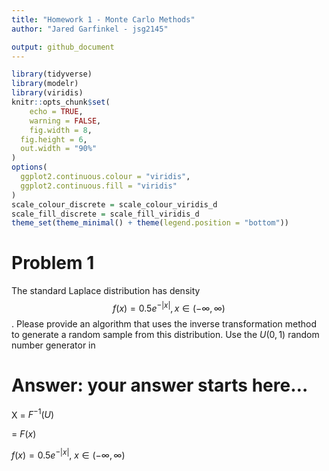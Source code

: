 ```yaml
---
title: "Homework 1 - Monte Carlo Methods"
author: "Jared Garfinkel - jsg2145"

output: github_document
---
```


```r
library(tidyverse)
library(modelr)
library(viridis)
knitr::opts_chunk$set(
	echo = TRUE,
	warning = FALSE,
	fig.width = 8, 
  fig.height = 6,
  out.width = "90%"
)
options(
  ggplot2.continuous.colour = "viridis",
  ggplot2.continuous.fill = "viridis"
)
scale_colour_discrete = scale_colour_viridis_d
scale_fill_discrete = scale_fill_viridis_d
theme_set(theme_minimal() + theme(legend.position = "bottom"))
```

# Problem 1
The standard Laplace distribution has density $$f(x) = 0.5e^{-|x|}, x \in
(-\infty, \infty)$$. Please provide an algorithm that uses the inverse transformation method to generate a random sample from this distribution. Use the $U(0,1)$ random number generator in  \em{\bf{R}}, write a  \em{\bf{R}}-function to implement the algorithm. Use visualization tools to validate your algorithm (i.e., illustrate whether the random numbers generated from your function truely follows the standard Laplace distribution.)

# Answer: your answer starts here...

X = $F^{-1}(U)$

\mu = $F(x)$

$f(x) =  0.5e^{-|x|},~x \in(-\infty, \infty)$

\begin{document}
\[   \left\{
\begin{array}{ll}
      F(x) = 0.5e^x & x \le 0 \\
      F(x) = 1-0.5e^{-x} & x > 0\\
\end{array} 
\right. \]
\end{document}

\begin{document}
\[   \left\{
\begin{array}{ll}
      x = ln(2U) & U < \frac{1}{2} \\
      x = -ln(2-2U) & U \ge \frac{1}{2}\\
\end{array} 
\right. \]
\end{document}

```r
set.seed(123)
U <- runif(1000)
X <- (U < 0.5) * log(2*U) + (U >= 0.5) * -log(2-2*U)

plot(X)
hist(X, prob = T)


```

#Problem 2

Use the inverse transformation method to  derive an algorithm for generating a Pareto random number with $U\sim U(0,1)$, where the Pareto random number has a probability density function 
     $$f(x; \alpha, \gamma)=\frac{\gamma\alpha^{\gamma}}{x^{\gamma+1}} I\{x\ge \alpha\}$$ with two parameters $\alpha >0$ and $\gamma>0$. Use visualization tools to validate your algorithm (i.e., illustrate whether the random numbers generated from your function truely follows the target distribution.)

$$F(x) = 1 - \left(\frac{\alpha}{x}\right)^{\gamma},~x \ge \alpha,~\alpha > 0,~\gamma > 0$$

$$x = \frac{\alpha}{(1-u)^{1/\gamma}}$$

# Answer:  your answer starts here...
```r
set.seed(1001)
U <- runif(1000)
xdens = function(gamma = 5, alpha = 2, x = U) {
  alpha/((1-U)^(1/gamma))
}

x <- xdens(5, 2, U)

hist(x, prob = T)
```

#Problem 3

Construct an algorithm for using the acceptance/rejection method to generate 100 pseudorandom
 variable from the pdf
 $$f(x) = \frac{2}{\pi \beta^2} \sqrt{\beta^2-x^2}, \,\, -\beta \le x \le \beta.$$
The simplest choice for $g(x)$ is the $U(-\beta, \beta)$ distribution but other choices are possible as well. Use visualization tools to validate your algorithm (i.e., illustrate whether the random numbers generated from your function truely follows the target distribution.)

# Answer:  your answer starts here...

```r
set.seed(1001)

accrej <- function(fdens, gdens, beta, M = (4/pi), x){
  x = runif(2222, min = -beta, max = beta)
  return(x[runif(length(x)) <= fdens(x, beta) / (M * gdens(x, beta))])
}

xdens = function(x, beta){
  return((2/(pi*beta^2))*sqrt(beta^2 - x^2) * (abs(x) <= beta))
}

unifdens = function(x, beta){
  return((1/(2*beta))*(abs(x) <= beta))
}


y = accrej(xdens, unifdens, 3, 4/pi)

hist(y, prob = T)
```

#Problem 4

Develop two Monte Carlo methods for the estimation of $\theta=\int_0^1 e^{x^2} dx$ and implement in \em{\bf{R}} .

# Answer:  your answer starts here...
```r
n = 10000
u = runif(n)
y = sum(exp(u^2))/n
x = median(exp(u^2))

xy = tibble(
  median = x,
  mean = y
)
```

```r
compare <- function(n, x, N=500) {
  SSEmean <- SSEmedian <- 0                    
# Initialize
  for(i in 1:N){
    dat <- integrate(simdat, 0, 1)
    SSEmean <- SSEmean + mean(dat)^2
    SSEmedian <- SSEmedian + median(dat)^2
  }
  
  return(list(n=n, x=x, MSEmean = SSEmean / N,
              MSEmedian = SSEmedian / N))
}
```

```r
pvec <- seq(1, 30, by=1)

res <- NULL

for(i in 1:length(pvec)){
  res <- rbind(res, as.numeric(compare(30, pvec[i])))
}

res <- data.frame(res)
names(res) <- c("n", "x", "MSEmean", "MSEmedian")

plot(res$x, res$MSEmean, type="l", xlab="x", ylab="MSE",
     ylim=c(0,max(res$MSEmean)))
lines(res$x, res$MSEmedian,lty=2)
```



#Problem 5
Show that in estimating $\theta=E\sqrt{1-U^2}$ it is better to use $U^2$ rather than $U$ as the control variate, where $U\sim U(0,1)$.  To do this, use simulation to approximate the necessary covariances. In addition, implement your algorithms in  \em{\bf{R}}.

# Answer:  your answer starts here...

```r
gfun<-function(x){ 
  sqrt(1 - x^2)
}
mfun<-function(x) {
  x^2
}
mfun2<-function(x) {
  x
}
set.seed(123)
uran<-runif(10000)
ga<-gfun(uran)
ma<-mfun(uran)
ma2<-mfun2(uran)
```

```r
theta1<-mean(ga)
theta2<-mean(ma2)
hha<- pi/4 + (ga-ma)
hha2<- pi/4 + (ga-ma2)
theta1a<-mean(hha)
theta2a<-mean(hha2)

c(var(ga), var(hha))

c(var(ga), var(hha2))


(var(ga)-var(hha))/var(ga)

(var(ga)-var(hha2))/var(ga)
```


#Problem 6
Obtain a Monte Carlo estimate of
$$\int_1^\infty \frac{x^2}{\sqrt{2\pi}} e^{-\frac{x^2}{2}} dx$$
by importance sampling and evaluate its variance. Write a  \em{\bf{R}} function to implement your procedure.

## Use a Cauchy distribution to implement importance sampling.

```r
ncandidates <- 1000;  
M <- sqrt(2*pi/exp(1))
u <- runif(ncandidates)
x <- tan(pi * (runif(ncandidates) - 0.5))
accepted <- NULL      # Initialize the vector of accepted values
for(i in 1:ncandidates)
  if(u[i] <= dnorm(x[i])/(M * dcauchy(x[i])))
    accepted <- c(accepted, x[i])    # Accept x[i]
accepted <- x[u <= dnorm(x)/(M * dcauchy(x))]
c(mean(accepted), sd(accepted))
```


